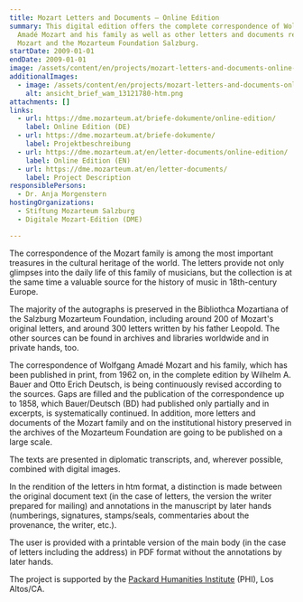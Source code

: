 ```yaml
---
title: Mozart Letters and Documents – Online Edition
summary: This digital edition offers the complete correspondence of Wolfgang
  Amadé Mozart and his family as well as other letters and documents related to
  Mozart and the Mozarteum Foundation Salzburg.
startDate: 2009-01-01
endDate: 2009-01-01
image: /assets/content/en/projects/mozart-letters-and-documents-online-edition/stollbrief_webseite_beschn.png
additionalImages:
  - image: /assets/content/en/projects/mozart-letters-and-documents-online-edition/additionalImages/ansicht_brief_wam_13121780-htm.png
    alt: ansicht_brief_wam_13121780-htm.png
attachments: []
links:
  - url: https://dme.mozarteum.at/briefe-dokumente/online-edition/
    label: Online Edition (DE)
  - url: https://dme.mozarteum.at/briefe-dokumente/
    label: Projektbeschreibung
  - url: https://dme.mozarteum.at/en/letter-documents/online-edition/
    label: Online Edition (EN)
  - url: https://dme.mozarteum.at/en/letter-documents/
    label: Project Description
responsiblePersons:
  - Dr. Anja Morgenstern
hostingOrganizations:
  - Stiftung Mozarteum Salzburg
  - Digitale Mozart-Edition (DME)

---
```

The correspondence of the Mozart family is among the most important treasures in the cultural heritage of the world. The letters provide not only glimpses into the daily life of this family of musicians, but the collection is at the same time a valuable source for the history of music in 18th-century Europe.

The majority of the autographs is preserved in the Bibliothca Mozartiana of the Salzburg Mozarteum Foundation, including around 200 of Mozart's original letters, and around 300 letters written by his father Leopold. The other sources can be found in archives and libraries worldwide and in private hands, too.

The correspondence of Wolfgang Amadé Mozart and his family, which has been published in print, from 1962 on, in the complete edition by Wilhelm A. Bauer and Otto Erich Deutsch, is being continuously revised according to the sources. Gaps are filled and the publication of the correspondence up to 1858, which Bauer/Deutsch (BD) had published only partially and in excerpts, is systematically continued. In addition, more letters and documents of the Mozart family and on the institutional history preserved in the archives of the Mozarteum Foundation are going to be published on a large scale.

The texts are presented in diplomatic transcripts, and, wherever possible, combined with digital images.

In the rendition of the letters in htm format, a distinction is made between the original document text (in the case of letters, the version the writer prepared for mailing) and annotations in the manuscript by later hands (numberings, signatures, stamps/seals, commentaries about the provenance, the writer, etc.).

The user is provided with a printable version of the main body (in the case of letters including the address) in PDF format without the annotations by later hands.

The project is supported by the [Packard Humanities Institute](http://packhum.org/) (PHI), Los Altos/CA.
